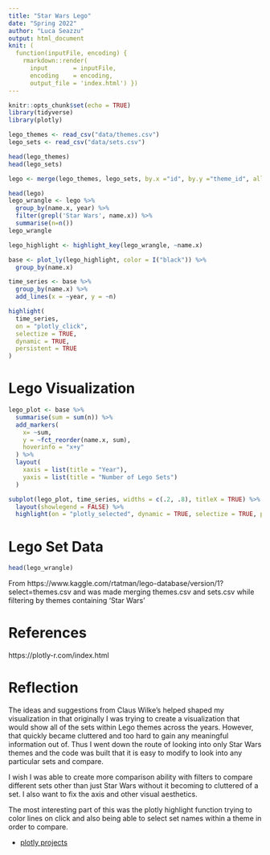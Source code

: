 ```yaml
---
title: "Star Wars Lego"
date: "Spring 2022"
author: "Luca Seazzu"
output: html_document
knit: (
  function(inputFile, encoding) { 
    rmarkdown::render( 
      input       = inputFile, 
      encoding    = encoding, 
      output_file = 'index.html') })
---
```


```r
knitr::opts_chunk$set(echo = TRUE)
library(tidyverse)
library(plotly)
```

```r
lego_themes <- read_csv("data/themes.csv")
lego_sets <- read_csv("data/sets.csv")
```

```r
head(lego_themes)
head(lego_sets)
```

```r
lego <- merge(lego_themes, lego_sets, by.x ="id", by.y ="theme_id", all.x = TRUE, all.y = FALSE)
```

```r
head(lego)
lego_wrangle <- lego %>%
  group_by(name.x, year) %>%
  filter(grepl('Star Wars', name.x)) %>%
  summarise(n=n())
lego_wrangle
```


```r
lego_highlight <- highlight_key(lego_wrangle, ~name.x)

base <- plot_ly(lego_highlight, color = I("black")) %>%
  group_by(name.x)

time_series <- base %>%
  group_by(name.x) %>%
  add_lines(x = ~year, y = ~n)

highlight(
  time_series, 
  on = "plotly_click", 
  selectize = TRUE, 
  dynamic = TRUE, 
  persistent = TRUE
)

```

# Lego Visualization

```r
lego_plot <- base %>%
  summarise(sum = sum(n)) %>%
  add_markers(
    x= ~sum, 
    y = ~fct_reorder(name.x, sum),
    hoverinfo = "x+y"
  ) %>%
  layout(
    xaxis = list(title = "Year"),
    yaxis = list(title = "Number of Lego Sets")
  ) 

subplot(lego_plot, time_series, widths = c(.2, .8), titleX = TRUE) %>%
  layout(showlegend = FALSE) %>%
  highlight(on = "plotly_selected", dynamic = TRUE, selectize = TRUE, persistent = TRUE)
```

# Lego Set Data

```r
head(lego_wrangle)
```

From https://www.kaggle.com/rtatman/lego-database/version/1?select=themes.csv and was made merging themes.csv and sets.csv while filtering by themes containing 'Star Wars'

# References

https://plotly-r.com/index.html

# Reflection

The ideas and suggestions from Claus Wilke's helped shaped my visualization in that originally I was trying to create a visualization that would show all of the sets within Lego themes across the years. However, that quickly became cluttered and too hard to gain any meaningful information out of. Thus I went down the route of looking into only Star Wars themes and the code was built that it is easy to modify to look into any particular sets and compare.

I wish I was able to create more comparison ability with filters to compare different sets other than just Star Wars without it becoming to cluttered of a set. I also want to fix the axis and other visual aesthetics.

The most interesting part of this was the plotly highlight function trying to color lines on click and also being able to select set names within a theme in order to compare.

* [plotly projects](plotly-projects)
